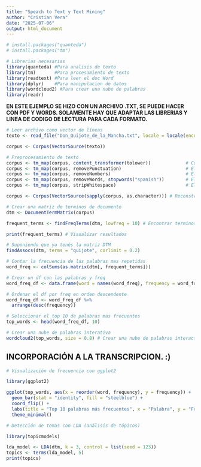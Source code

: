 ---
title: "Speach to Text y Text Mining"
author: "Cristian Vera"
date: "2025-07-06"
output: html_document
---

```{r}
# install.packages("quanteda")
# install.packages("tm")
```

```{r}
# Librerias necesarias
library(quanteda) #Para analisis de texto
library(tm)       #Para procesamiento de texto
library(readtext) #Para leer el doc Word
library(dplyr)    #Para manipulacion de datos
library(wordcloud2) #Para crear una nube de palabras
library(readr)
```

**EN ESTE EJEMPLO SE HIZO CON UN ARCHIVO .TXT, SE PUEDE HACER CON PDF Y WORDS. SOLAMENTE HAY QUE ADAPTAR LAS LIBRERIAS Y LINEA DE CODIGO DE LECTURA PARA CADA FORMATO.**


```{r}
# Leer archivo como vector de líneas
texto <- read_file("Don_Quijote_de_la_Mancha.txt", locale = locale(encoding = "UTF-8"))

```

```{r}
corpus <- Corpus(VectorSource(texto))
```


```{r}
# Preprocesamiento de texto
corpus <- tm_map(corpus, content_transformer(tolower))             # Convertir texto a minúsculas
corpus <- tm_map(corpus, removePunctuation)                        # Eliminar puntuación
corpus <- tm_map(corpus, removeNumbers)                            # Eliminar números
corpus <- tm_map(corpus, removeWords, stopwords("spanish"))        # Eliminar palabras comunes en español
corpus <- tm_map(corpus, stripWhitespace)                          # Eliminar espacios en blanco innecesarios

```

```{r}
corpus <- Corpus(VectorSource(sapply(corpus, as.character))) # Reconstruir el corpus
```

```{r}
# Crear una matriz de terminos de documento
dtm <- DocumentTermMatrix(corpus)
```

```{r}
frequent_terms <- findFreqTerms(dtm, lowfreq = 10) # Encontrar terminos mas frecuentes
```

```{r}
print(frequent_terms) # Visualizar resultados
```

```{r}
# Suponiendo que ya tenés la matriz DTM
findAssocs(dtm, terms = "quijote", corlimit = 0.2)

```

```{r}
# Contar la frecuencia de las palabras mas repetidas
word_freq <- colSums(as.matrix(dtm[, frequent_terms]))

# Crear un df con las palabras y freq
word_freq_df <- data.frame(word = names(word_freq), frequency = word_freq)
```

```{r}
# Ordenar el df por freq en orden descendente
word_freq_df <- word_freq_df %>%
  arrange(desc(frequency))

# Seleccionar el top 10 de palabras mas frecuentes
top_words <- head(word_freq_df, 10)

# Crear una nube de palabras interativa
wordcloud2(top_words, size = 0.8) # Crear una nube de palabras interactiva con las 10 palabras mas frecuentes
```



## INCORPORACIÓN A LA TRANSCRIPCION. :)


```{r}
# Visualización de frecuencia con ggplot2

library(ggplot2)

ggplot(top_words, aes(x = reorder(word, frequency), y = frequency)) +
  geom_bar(stat = "identity", fill = "steelblue") +
  coord_flip() +
  labs(title = "Top 10 palabras más frecuentes", x = "Palabra", y = "Frecuencia") +
  theme_minimal()

```


```{r}
# Detección de temas con LDA (análisis de tópicos)

library(topicmodels)

lda_model <- LDA(dtm, k = 3, control = list(seed = 123))
topics <- terms(lda_model, 5)
print(topics)

```


